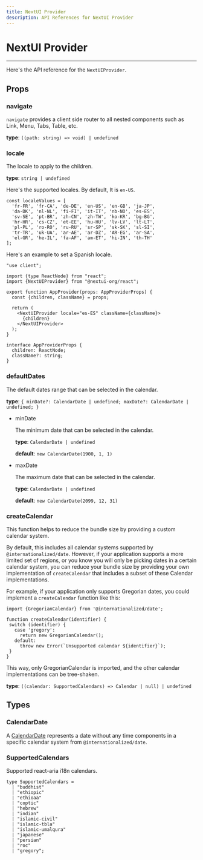 ```yaml
---
title: NextUI Provider
description: API References for NextUI Provider
---
```


# NextUI Provider

------

Here's the API reference for the `NextUIProvider`.

## Props

### navigate

`navigate` provides a client side router to all nested components such as Link, Menu, Tabs, Table, etc.

**type**: `((path: string) => void) | undefined`

### locale

The locale to apply to the children.

**type**: `string | undefined`

Here's the supported locales. By default, It is `en-US`.

```tsx
const localeValues = [
  'fr-FR', 'fr-CA', 'de-DE', 'en-US', 'en-GB', 'ja-JP',
  'da-DK', 'nl-NL', 'fi-FI', 'it-IT', 'nb-NO', 'es-ES', 
  'sv-SE', 'pt-BR', 'zh-CN', 'zh-TW', 'ko-KR', 'bg-BG', 
  'hr-HR', 'cs-CZ', 'et-EE', 'hu-HU', 'lv-LV', 'lt-LT', 
  'pl-PL', 'ro-RO', 'ru-RU', 'sr-SP', 'sk-SK', 'sl-SI', 
  'tr-TR', 'uk-UA', 'ar-AE', 'ar-DZ', 'AR-EG', 'ar-SA', 
  'el-GR', 'he-IL', 'fa-AF', 'am-ET', 'hi-IN', 'th-TH'
];
```

Here's an example to set a Spanish locale.

```tsx
"use client";

import {type ReactNode} from "react";
import {NextUIProvider} from "@nextui-org/react";

export function AppProvider(props: AppProviderProps) {
  const {children, className} = props;

  return (
    <NextUIProvider locale="es-ES" className={className}>
      {children}
    </NextUIProvider>
  );
}

interface AppProviderProps {
  children: ReactNode;
  className?: string;
}
```

### defaultDates

The default dates range that can be selected in the calendar.

**type**: `{ minDate?: CalendarDate | undefined; maxDate?: CalendarDate | undefined; }`

- minDate

    The minimum date that can be selected in the calendar.

    **type**: `CalendarDate | undefined`

    **default**: `new CalendarDate(1900, 1, 1)`

- maxDate

    The maximum date that can be selected in the calendar.

    **type**: `CalendarDate | undefined`

    **default**: `new CalendarDate(2099, 12, 31)`

### createCalendar

This function helps to reduce the bundle size by providing a custom calendar system.

By default, this includes all calendar systems supported by `@internationalized/date`. However,
if your application supports a more limited set of regions, or you know you will only be picking dates
in a certain calendar system, you can reduce your bundle size by providing your own implementation
of `createCalendar` that includes a subset of these Calendar implementations.

For example, if your application only supports Gregorian dates, you could implement a `createCalendar`
function like this:

```tsx
import {GregorianCalendar} from '@internationalized/date';

function createCalendar(identifier) {
 switch (identifier) {
   case 'gregory':
     return new GregorianCalendar();
   default:
     throw new Error(`Unsupported calendar ${identifier}`);
 }
}
```

This way, only GregorianCalendar is imported, and the other calendar implementations can be tree-shaken.

**type**: `((calendar: SupportedCalendars) => Calendar | null) | undefined`

## Types

### CalendarDate

A [CalendarDate](https://react-spectrum.adobe.com/internationalized/date/CalendarDate.html) represents a date without any time components in a specific calendar system from `@internationalized/date`. 

### SupportedCalendars

Supported react-aria i18n calendars.

```tsx
type SupportedCalendars =
  | "buddhist"
  | "ethiopic"
  | "ethioaa"
  | "coptic"
  | "hebrew"
  | "indian"
  | "islamic-civil"
  | "islamic-tbla"
  | "islamic-umalqura"
  | "japanese"
  | "persian"
  | "roc"
  | "gregory";
```